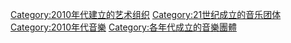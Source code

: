 [[Category:2010年代建立的艺术组织|Category:2010年代建立的艺术组织]]
[[Category:21世纪成立的音乐团体|Category:21世纪成立的音乐团体]]
[[Category:2010年代音樂|Category:2010年代音樂]]
[[Category:各年代成立的音樂團體|Category:各年代成立的音樂團體]]